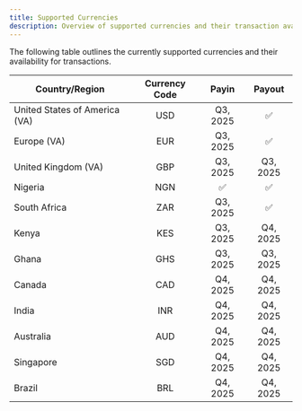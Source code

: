 ```yaml
---
title: Supported Currencies
description: Overview of supported currencies and their transaction availability.
---
```


The following table outlines the currently supported currencies and their availability for transactions.

| Country/Region                | Currency Code | Payin   | Payout   |
|-------------------------------|:-------------:|:-------:|:--------:|
| United States of America (VA) | USD           | Q3, 2025      | ✅       |
| Europe (VA)                   | EUR           | Q3, 2025      | ✅       |
| United Kingdom (VA)           | GBP           | Q3, 2025| Q3, 2025 |
| Nigeria                       | NGN           | ✅      | ✅       |
| South Africa                  | ZAR           | Q3, 2025      | ✅       |
| Kenya                         | KES           | Q3, 2025      | Q4, 2025 |
| Ghana                         | GHS           | Q3, 2025| Q3, 2025 |
| Canada                        | CAD           | Q4, 2025| Q4, 2025 |
| India                         | INR           | Q4, 2025| Q4, 2025 |
| Australia                     | AUD           | Q4, 2025| Q4, 2025 |
| Singapore                     | SGD           | Q4, 2025| Q4, 2025 |
| Brazil                        | BRL           | Q4, 2025| Q4, 2025 |
